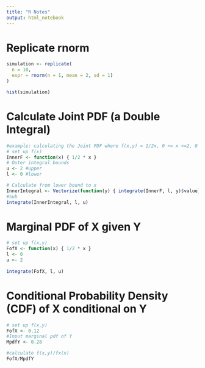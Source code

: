 ```yaml
---
title: "R Notes"
output: html_notebook
---
```


# Replicate rnorm

```r

simulation <- replicate(
  n = 10,
  expr = rnorm(n = 1, mean = 2, sd = 1)
)

hist(simulation)
```

# Calculate Joint PDF (a Double Integral)

```r
#example: calculating the Joint PDF where f(x,y) = 1/2x, 0 <= x <=2, 0 <= y <= x
# set up f(x)
InnerF <- function(x) { 1/2 * x }
# Outer integral bounds
u <- 2 #upper
l <- 0 #lower

# Calculate from lower bound to x
InnerIntegral <- Vectorize(function(y) { integrate(InnerF, l, y)$value})
#Sub
integrate(InnerIntegral, l, u)
```

# Marginal PDF of X given Y

```r
# set up f(x,y)
FofX <- function(x) { 1/2 * x }
l <- 0
u <- 2
  
integrate(FofX, l, u)

```
# Conditional Probability Density (CDF) of X conditional on Y

```r
# set up f(x,y)
FofX <- 0.12
#Input marginal pdf of Y
MpdfY <- 0.28

#calculate f(x,y)/fx(x)
FofX/MpdfY

```